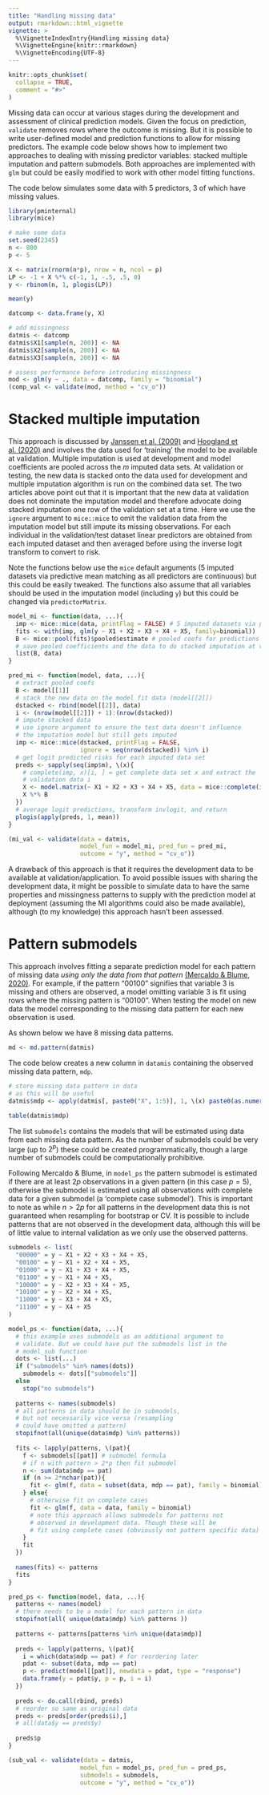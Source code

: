 ```yaml
---
title: "Handling missing data"
output: rmarkdown::html_vignette
vignette: >
  %\VignetteIndexEntry{Handling missing data}
  %\VignetteEngine{knitr::rmarkdown}
  %\VignetteEncoding{UTF-8}
---
```


```r
knitr::opts_chunk$set(
  collapse = TRUE,
  comment = "#>"
)
```

Missing data can occur at various stages during the development and assessment of clinical prediction models. Given the focus on prediction, `validate` removes rows where the outcome is missing. But it is possible to write user-defined model and prediction functions to allow for missing predictors. The example code below shows how to implement two approaches to dealing with missing predictor variables: stacked multiple imputation and pattern submodels. Both approaches are implemented with `glm` but could be easily modified to work with other model fitting functions.

The code below simulates some data with 5 predictors, 3 of which have missing values. 

```r
library(pminternal)
library(mice)

# make some data
set.seed(2345)
n <- 800
p <- 5

X <- matrix(rnorm(n*p), nrow = n, ncol = p)
LP <- -1 + X %*% c(-1, 1, -.5, .5, 0)
y <- rbinom(n, 1, plogis(LP))

mean(y)

datcomp <- data.frame(y, X)

# add missingness
datmis <- datcomp
datmis$X1[sample(n, 200)] <- NA
datmis$X2[sample(n, 200)] <- NA
datmis$X3[sample(n, 200)] <- NA

# assess performance before introducing missingness
mod <- glm(y ~ ., data = datcomp, family = "binomial")
(comp_val <- validate(mod, method = "cv_o"))

```

# Stacked multiple imputation

This approach is discussed by [Janssen et al. (2009)](https://doi.org/10.1373/clinchem.2008.115345) and [Hoogland et al. (2020)](https://doi.org/10.1002/sim.8682) and involves the data used for 'training' the model to be available at validation. Multiple imputation is used at development and model coefficients are pooled across the $m$ imputed data sets. At validation or testing, the new data is stacked onto the data used for development and multiple imputation algorithm is run on the combined data set. The two articles above point out that it is important that the new data at validation does not dominate the imputation model and therefore advocate doing stacked imputation one row of the validation set at a time. Here we use the `ignore` argument to `mice::mice` to omit the validation data from the imputation model but still impute its missing observations. For each individual in the validation/test dataset linear predictors are obtained from each imputed dataset and then averaged before using the inverse logit transform to convert to risk.

Note the functions below use the `mice` default arguments (5 imputed datasets via predictive mean matching as all predictors are continuous) but this could be easily tweaked. The functions also assume that all variables should be used in the imputation model (including `y`) but this could be changed via `predictorMatrix`.

```r
model_mi <- function(data, ...){
  imp <- mice::mice(data, printFlag = FALSE) # 5 imputed datasets via pmm
  fits <- with(imp, glm(y ~ X1 + X2 + X3 + X4 + X5, family=binomial))
  B <- mice::pool(fits)$pooled$estimate # pooled coefs for predictions
  # save pooled coefficients and the data to do stacked imputation at validation
  list(B, data) 
}

pred_mi <- function(model, data, ...){
  # extract pooled coefs
  B <- model[[1]]
  # stack the new data on the model fit data (model[[2]])
  dstacked <- rbind(model[[2]], data)
  i <- (nrow(model[[2]]) + 1):(nrow(dstacked))
  # impute stacked data
  # use ignore argument to ensure the test data doesn't influence
  # the imputation model but still gets imputed
  imp <- mice::mice(dstacked, printFlag = FALSE, 
                    ignore = seq(nrow(dstacked)) %in% i)
  # get logit predicted risks for each imputed data set
  preds <- sapply(seq(imp$m), \(x){
    # complete(imp, x)[i, ] = get complete data set x and extract the 
    # validation data i
    X <- model.matrix(~ X1 + X2 + X3 + X4 + X5, data = mice::complete(imp, x)[i, ]) 
    X %*% B
  })
  # average logit predictions, transform invlogit, and return
  plogis(apply(preds, 1, mean)) 
}

```

```r
(mi_val <- validate(data = datmis, 
                    model_fun = model_mi, pred_fun = pred_mi, 
                    outcome = "y", method = "cv_o"))
```

A drawback of this approach is that it requires the development data to be available at validation/application. To avoid possible issues with sharing the development data, it might be possible to simulate data to have the same properties and missingness patterns to supply with the prediction model at deployment (assuming the MI algorithms could also be made available), although (to my knowledge) this approach hasn't been assessed.

# Pattern submodels

This approach involves fitting a separate prediction model for each pattern of missing data _using only the data from that pattern_ [(Mercaldo & Blume, 2020)](https://doi.org/10.1093/biostatistics/kxy040). For example, if the pattern "00100" signifies that variable 3 is missing and others are observed, a model omitting variable 3 is fit using rows where the missing pattern is "00100". When testing the model on new data the model corresponding to the missing data pattern for each new observation is used.

As shown below we have 8 missing data patterns. 

```r
md <- md.pattern(datmis)
```

The code below creates a new column in `datamis` containing the observed missing data pattern, `mdp`.

```r
# store missing data pattern in data
# as this will be useful
datmis$mdp <- apply(datmis[, paste0("X", 1:5)], 1, \(x) paste0(as.numeric(is.na(x)), collapse = ""))

table(datmis$mdp)
```

The list `submodels` contains the models that will be estimated using data from each missing data pattern. As the number of submodels could be very large (up to $2^{p}$) these could be created programmatically, though a large number of submodels could be computationally prohibitive. 

Following Mercaldo & Blume, in `model_ps` the pattern submodel is estimated if there are at least $2p$ observations in a given pattern (in this case $p = 5$), otherwise the submodel is estimated using all observations with complete data for a given submodel (a 'complete case submodel'). This is important to note as while $n > 2p$ for all patterns in the development data this is not guaranteed when resampling for bootstrap or CV. It is possible to include patterns that are not observed in the development data, although this will be of little value to internal validation as we only use the observed patterns.

```r
submodels <- list(
  "00000" = y ~ X1 + X2 + X3 + X4 + X5,
  "00100" = y ~ X1 + X2 + X4 + X5,
  "01000" = y ~ X1 + X3 + X4 + X5,
  "01100" = y ~ X1 + X4 + X5,
  "10000" = y ~ X2 + X3 + X4 + X5,
  "10100" = y ~ X2 + X4 + X5,
  "11000" = y ~ X3 + X4 + X5,
  "11100" = y ~ X4 + X5
)

model_ps <- function(data, ...){
  # this example uses submodels as an additional argument to 
  # validate. But we could have put the submodels list in the 
  # model_sub function
  dots <- list(...)
  if ("submodels" %in% names(dots)) 
    submodels <- dots[["submodels"]] 
  else 
    stop("no submodels")
  
  patterns <- names(submodels)
  # all patterns in data should be in submodels, 
  # but not necessarily vice versa (resampling 
  # could have omitted a pattern)
  stopifnot(all(unique(data$mdp) %in% patterns)) 
  
  fits <- lapply(patterns, \(pat){
    f <- submodels[[pat]] # submodel formula
    # if n with pattern > 2*p then fit submodel
    n <- sum(data$mdp == pat)
    if (n >= 2*nchar(pat)){
      fit <- glm(f, data = subset(data, mdp == pat), family = binomial)
    } else{
      # otherwise fit on complete cases
      fit <- glm(f, data = data, family = binomial)
      # note this approach allows submodels for patterns not 
      # observed in development data. Though these will be 
      # fit using complete cases (obviously not pattern specific data)
    }
    fit
  })
  
  names(fits) <- patterns
  fits
}

pred_ps <- function(model, data, ...){
  patterns <- names(model)
  # there needs to be a model for each pattern in data
  stopifnot(all( unique(data$mdp) %in% patterns ))
  
  patterns <- patterns[patterns %in% unique(data$mdp)]
  
  preds <- lapply(patterns, \(pat){
    i = which(data$mdp == pat) # for reordering later
    pdat <- subset(data, mdp == pat)
    p <- predict(model[[pat]], newdata = pdat, type = "response")
    data.frame(y = pdat$y, p = p, i = i)
  })
  
  preds <- do.call(rbind, preds)
  # reorder so same as original data
  preds <- preds[order(preds$i),]
  # all(data$y == preds$y)
  
  preds$p
}
```

```r
(sub_val <- validate(data = datmis, 
                    model_fun = model_ps, pred_fun = pred_ps, 
                    submodels = submodels, 
                    outcome = "y", method = "cv_o"))
```


